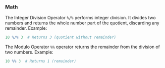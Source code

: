 ### Math

The Integer Division Operator `%/%` performs integer division. It divides two numbers and returns the whole number part of the quotient, discarding any remainder. Example:

```r
10 %/% 3  # Returns 3 (quotient without remainder)
```

The Modulo Operator `%%` operator returns the remainder from the division of two numbers. Example:

```r
10 %% 3  # Returns 1 (remainder)
```

